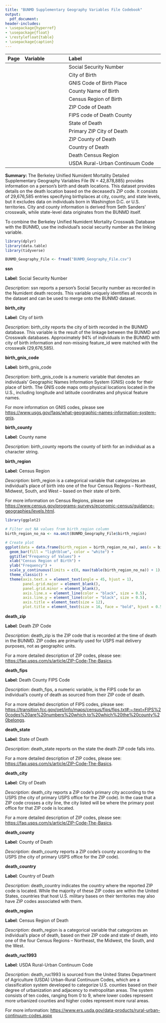 ```yaml
---
title: "BUNMD Supplementary Geography Variables File Codebook"
output:
  pdf_document:
header-includes:
- \usepackage{hyperref}
- \usepackage{float}
- \restylefloat{table}
- \usepackage{caption}
---
```

[^updated]: Last updated: `r format(Sys.time(), '%d %B, %Y')`



| Page| Variable            | Label                                        |
|----:|:--------------------|:---------------------------------------------|
|  \hyperlink{page.2}{2}    | \hyperlink{page.2}{ssn}                |Social Security Number                        |
|  \hyperlink{page.3}{3}    | \hyperlink{page.3}{birth\_city}              |City of Birth                           |
|  \hyperlink{page.4}{4}    | \hyperlink{page.4}{birth\_gnis\_code}              |GNIS Code of Birth Place            | 
|  \hyperlink{page.5}{5}    | \hyperlink{page.5}{birth\_county}              |County Name of Birth                    |
|  \hyperlink{page.6}{6}    | \hyperlink{page.6}{birth\_region}                |Census Region of Birth                |
|  \hyperlink{page.7}{7}    | \hyperlink{page.7}{death\_zip}         |ZIP Code of Death                |
|  \hyperlink{page.8}{8}    | \hyperlink{page.8}{death\_state}   |FIPS code of Death County                |
|  \hyperlink{page.9}{9}    | \hyperlink{page.9}{death\_state}  |State of Death                        |
|  \hyperlink{page.10}{10}  | \hyperlink{page.10}{death\_city}         |Primary ZIP City of Death                  |
|  \hyperlink{page.11}{11}  | \hyperlink{page.11}{death\_county}   |ZIP County of Death                |
|  \hyperlink{page.12}{12}  | \hyperlink{page.12}{death\_country}  |Country of Death                            |
|  \hyperlink{page.13}{13}  | \hyperlink{page.13}{death\_region}       |Death Census Region                |
|  \hyperlink{page.14}{14}  | \hyperlink{page.14}{death\_ruc1993}       |USDA Rural-Urban Continuum Code              |


**Summary:**  The Berkeley Unified Numident Mortality Detailed Supplementary Geography Variables File (N = 42,878,885) provides information on a person's birth and death locations. This dataset provides details on the death location based on the deceased's ZIP code. It consists of 29,676,585 entries specifying birthplaces at city, county, and state levels, but it excludes data on individuals born in Washington D.C. or U.S. territories. City and county information is derived from Seth Sanders' crosswalk, while state-level data originates from the BUNMD itself.

To combine the Berkeley Unified Numident Mortality Crosswalk Database with the BUNMD, use the individual's social security number as the linking variable.
\newpage 



```r
library(dplyr)
library(data.table)
library(tidyverse)

BUNMD_Geography_File <- fread("BUNMD_Geography_File.csv")
```

\newpage 

**\huge ssn**
\normalsize
\vspace{12pt}

**Label**: Social Security Number

*Description*: ssn reports a person’s Social Security number as recorded in the Numident death records.
This variable uniquely identifies all records in the dataset and can be used to merge onto the BUNMD dataset.


\newpage 

**\huge birth_city **
\normalsize
\vspace{12pt}

**Label**: City of birth

*Description*: birth_city reports the city of birth recorded in the BUNMD database. This variable is the result of the linkage between the BUNMD and Crosswalk databases. Approximately 94% of individuals in the BUNMD with city of birth information and non-missing feature_id were matched with the crosswalk (29,676,585). 

\newpage 


**\huge birth_gnis_code **
\normalsize
\vspace{12pt}

**Label:** birth_gnis_code

*Description*: birth_gnis_code is a numeric variable that denotes an individuals’ Geographic Names Information System (GNIS) code for their place of birth. The GNIS code maps onto physical locations located in the U.S., including longitude and latitude coordinates and physical feature names. 

For more information on GNIS codes, please see <https://www.usgs.gov/faqs/what-geographic-names-information-system-gnis>.


\newpage 


**\huge birth_county **
\normalsize
\vspace{12pt}

**Label**: County name

*Description*: birth_county reports the county of birth for an individual as a character string. 

\newpage 


**\huge birth_region **
\normalsize
\vspace{12pt}

**Label**: Census Region

*Description*:  birth_region is a categorical variable that categorizes an individual’s place of birth into one of the four Census Regions – Northeast, Midwest, South, and West – based on their state of birth. 

For more information on Census Regions, please see <https://www.census.gov/programs-surveys/economic-census/guidance-geographies/levels.html>.


```r
library(ggplot2)

# Filter out NA values from birth_region column
birth_region_no_na <- na.omit(BUNMD_Geography_File$birth_region)

# Create plot
ggplot(data = data.frame(birth_region = birth_region_no_na), aes(x = birth_region)) +
  geom_bar(fill = "lightblue", color = "white") +
  ggtitle("Frequency of Values") +
  xlab("Census Region of Birth") +
  ylab("Frequency") +
  scale_y_continuous(limits = c(0, max(table(birth_region_no_na)) + 1), expand = c(0,0), labels = scales::comma) +
  theme_classic() +
  theme(axis.text.x = element_text(angle = 45, hjust = 1),
        panel.grid.major = element_blank(),
        panel.grid.minor = element_blank(),
        axis.line.x = element_line(color = "black", size = 0.5),
        axis.line.y = element_line(color = "black", size = 0.5),
        axis.title = element_text(size = 12),
        plot.title = element_text(size = 16, face = "bold", hjust = 0.5))
```

\newpage 

**\huge death_zip **
\normalsize
\vspace{12pt}

**Label**: Death ZIP Code

*Description*: death_zip is the ZIP code that is recorded at the time of death in the BUNMD. ZIP codes are primarily used for USPS mail delivery purposes, not as geographic units.

For a more detailed description of ZIP codes, please see: <https://faq.usps.com/s/article/ZIP-Code-The-Basics>.

\newpage 

**\huge death_fips **
\normalsize
\vspace{12pt}

**Label**: Death County FIPS Code

*Description*: death_fips, a numeric variable, is the FIPS code for an individual’s county of death as sourced from their ZIP code of death. 

For a more detailed description of FIPS codes, please see: <https://transition.fcc.gov/oet/info/maps/census/fips/fips.txt#:~:text=FIPS%20codes%20are%20numbers%20which,to%20which%20the%20county%20belongs>.

\newpage 

**\huge death_state **
\normalsize
\vspace{12pt}

**Label**: State of Death

*Description*: death_state reports on the state the death ZIP code falls into. 

For a more detailed description of ZIP codes, please see: <https://faq.usps.com/s/article/ZIP-Code-The-Basics>.

\newpage 

**\huge death_city **
\normalsize
\vspace{12pt}

**Label**: City of Death

*Description*: death_city reports a ZIP code's primary city according to the USPS (the city of primary USPS office for the ZIP code). In the case that a ZIP code crosses a city line, the city listed will be where the primary post office for that ZIP code is located.  

For a more detailed description of ZIP codes, please see: <https://faq.usps.com/s/article/ZIP-Code-The-Basics>.

\newpage 

**\huge death_county **
\normalsize
\vspace{12pt}

**Label**: County of Death

*Description*: death_county reports a ZIP code's county
according to the USPS (the city of primary USPS office for the ZIP
code). 

\newpage 

**\huge death_country **
\normalsize
\vspace{12pt}

**Label**: Country of Death

*Description*: death_country indicates the country where the reported ZIP code is located. While the majority of these ZIP codes are within the United States, countries that host U.S. military bases on their territories may also have ZIP codes associated with them.

\newpage 

**\huge death_region **
\normalsize
\vspace{12pt}

**Label**: Census Region of Death

*Description*: death_region is a categorical variable that categorizes an individual’s place of death, based on their ZIP code and state of death, into one of the four Census Regions – Northeast, the Midwest, the South, and the West. 

\newpage 

**\huge death_ruc1993 **
\normalsize
\vspace{12pt}

**Label**: USDA Rural-Urban Continuum Code

*Description*: death_ruc1993 is sourced from the United States Department of Agriculture (USDA) Urban-Rural Continuum Codes, which are a classification system developed to categorize U.S. counties based on their degree of urbanization and adjacency to metropolitan areas. The system consists of ten codes, ranging from 0 to 9, where lower codes represent more urbanized counties and higher codes represent more rural areas.

For more information: <https://www.ers.usda.gov/data-products/rural-urban-continuum-codes.aspx>